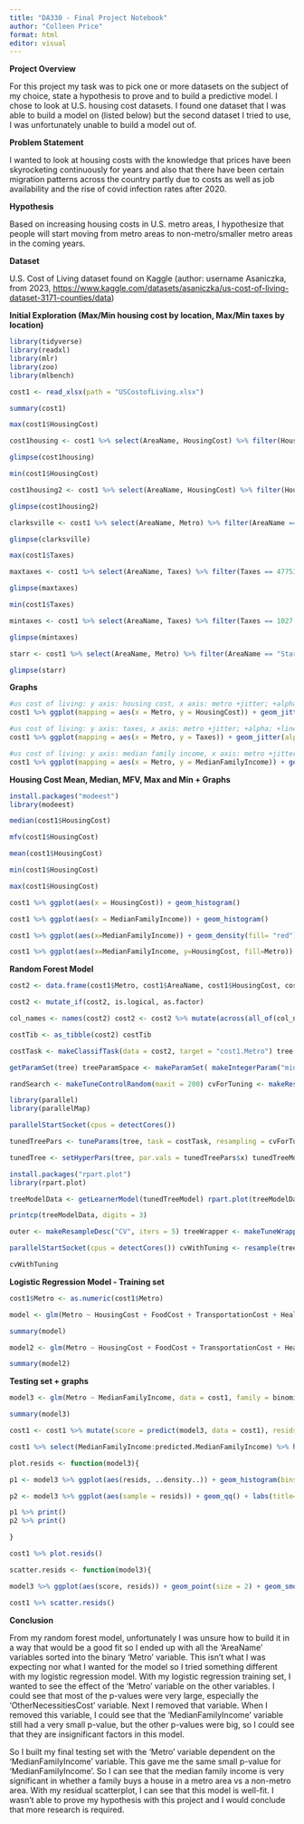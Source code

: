 ---
title: "DA330 - Final Project Notebook"
author: "Colleen Price"
format: html
editor: visual
---

**Project Overview**

For this project my task was to pick one or more datasets on the subject of my choice, state a hypothesis to prove and to build a predictive model. I chose to look at U.S. housing cost datasets. I found one dataset that I was able to build a model on (listed below) but the second dataset I tried to use, I was unfortunately unable to build a model out of.

**Problem Statement**

I wanted to look at housing costs with the knowledge that prices have been skyrocketing continuously for years and also that there have been certain migration patterns across the country partly due to costs as well as job availability and the rise of covid infection rates after 2020.

**Hypothesis**

Based on increasing housing costs in U.S. metro areas, I hypothesize that people will start moving from metro areas to non-metro/smaller metro areas in the coming years.

**Dataset**

U.S. Cost of Living dataset found on Kaggle (author: username Asaniczka, from 2023, <https://www.kaggle.com/datasets/asaniczka/us-cost-of-living-dataset-3171-counties/data>)

**Initial Exploration (Max/Min housing cost by location, Max/Min taxes by location)**

```{r}
library(tidyverse) 
library(readxl) 
library(mlr) 
library(zoo) 
library(mlbench)

cost1 <- read_xlsx(path = "USCostofLiving.xlsx")

summary(cost1)

max(cost1$HousingCost)

cost1housing <- cost1 %>% select(AreaName, HousingCost) %>% filter(HousingCost == 61735.59)

glimpse(cost1housing)

min(cost1$HousingCost)

cost1housing2 <- cost1 %>% select(AreaName, HousingCost) %>% filter(HousingCost == 4209.31)

glimpse(cost1housing2)

clarksville <- cost1 %>% select(AreaName, Metro) %>% filter(AreaName == "Clarksville, TN-KY MSA")

glimpse(clarksville)

max(cost1$Taxes)

maxtaxes <- cost1 %>% select(AreaName, Taxes) %>% filter(Taxes == 47753.39)

glimpse(maxtaxes)

min(cost1$Taxes)

mintaxes <- cost1 %>% select(AreaName, Taxes) %>% filter(Taxes == 1027.8)

glimpse(mintaxes)

starr <- cost1 %>% select(AreaName, Metro) %>% filter(AreaName == "Starr County, TX")

glimpse(starr)
```

**Graphs**

```{r}
#us cost of living: y axis: housing cost, x axis: metro +jitter; +alpha; +linear trend no se
cost1 %>% ggplot(mapping = aes(x = Metro, y = HousingCost)) + geom_jitter(alpha = 0.5) + geom_smooth(method = "lm", se = FALSE)

#us cost of living: y axis: taxes, x axis: metro +jitter; +alpha; +linear trend no se 
cost1 %>% ggplot(mapping = aes(x = Metro, y = Taxes)) + geom_jitter(alpha = 0.5) + geom_smooth(method = "lm", se = FALSE)

#us cost of living: y axis: median family income, x axis: metro +jitter; +alpha; +linear trend no se 
cost1 %>% ggplot(mapping = aes(x = Metro, y = MedianFamilyIncome)) + geom_jitter(alpha = 0.5) + geom_smooth(method = "lm", se = FALSE)
```

**Housing Cost Mean, Median, MFV, Max and Min + Graphs**

```{r}

install.packages("modeest")
library(modeest)

median(cost1$HousingCost)

mfv(cost1$HousingCost)

mean(cost1$HousingCost)

min(cost1$HousingCost)

max(cost1$HousingCost)

cost1 %>% ggplot(aes(x = HousingCost)) + geom_histogram()

cost1 %>% ggplot(aes(x = MedianFamilyIncome)) + geom_histogram()

cost1 %>% ggplot(aes(x=MedianFamilyIncome)) + geom_density(fill= "red") + theme_classic() + labs(title="US Cost of Living: Housing Cost vs Median Family Income", subtitle=, x="Median Family Income", y="Housing Cost")

cost1 %>% ggplot(aes(x=MedianFamilyIncome, y=HousingCost, fill=Metro)) + geom_violin() + theme_light() + labs(title="US Cost of Living: Housing Cost vs Median Family Income by Metro/Non-Metro", subtitle="Violin plot", y="Housing Cost")
```

**Random Forest Model**

```{r}

cost2 <- data.frame(cost1$Metro, cost1$AreaName, cost1$HousingCost, cost1$TransportationCost, cost1$Taxes, cost1$TotalCost, cost1$MedianFamilyIncome)

cost2 <- mutate_if(cost2, is.logical, as.factor)

col_names <- names(cost2) cost2 <- cost2 %>% mutate(across(all_of(col_names), as.factor)) str(cost2)

costTib <- as_tibble(cost2) costTib

costTask <- makeClassifTask(data = cost2, target = "cost1.Metro") tree <- makeLearner("classif.rpart")

getParamSet(tree) treeParamSpace <- makeParamSet( makeIntegerParam("minsplit", lower = 5, upper = 20), makeIntegerParam("minbucket", lower = 3, upper = 10), makeNumericParam("cp", lower = 0.01, upper = 0.1), makeIntegerParam("maxdepth", lower = 3, upper = 10))

randSearch <- makeTuneControlRandom(maxit = 200) cvForTuning <- makeResampleDesc("CV", iters = 5)

library(parallel) 
library(parallelMap)

parallelStartSocket(cpus = detectCores())

tunedTreePars <- tuneParams(tree, task = costTask, resampling = cvForTuning, par.set = treeParamSpace, control = randSearch) parallelStop() tunedTreePars

tunedTree <- setHyperPars(tree, par.vals = tunedTreePars$x) tunedTreeModel <- train(tunedTree, costTask)

install.packages("rpart.plot") 
library(rpart.plot)

treeModelData <- getLearnerModel(tunedTreeModel) rpart.plot(treeModelData, roundint = FALSE, box.palette = "BuBn", type = 5)

printcp(treeModelData, digits = 3)

outer <- makeResampleDesc("CV", iters = 5) treeWrapper <- makeTuneWrapper("classif.rpart", resampling = cvForTuning, par.set = treeParamSpace, control = randSearch)

parallelStartSocket(cpus = detectCores()) cvWithTuning <- resample(treeWrapper, costTask, resampling = outer) parallelStop()

cvWithTuning
```

**Logistic Regression Model - Training set**

```{r}

cost1$Metro <- as.numeric(cost1$Metro)

model <- glm(Metro ~ HousingCost + FoodCost + TransportationCost + HealthcareCost + OtherNecessitiesCost + ChildcareCost + Taxes + TotalCost + MedianFamilyIncome, data = cost1, family = binomial)

summary(model)

model2 <- glm(Metro ~ HousingCost + FoodCost + TransportationCost + HealthcareCost + ChildcareCost + Taxes + TotalCost + MedianFamilyIncome, data = cost1, family = binomial)

summary(model2)
```

**Testing set + graphs**

```{r}

model3 <- glm(Metro ~ MedianFamilyIncome, data = cost1, family = binomial)

summary(model3)

cost1 <- cost1 %>% mutate(score = predict(model3, data = cost1), resids = Metro - score, predicted.MedianFamilyIncome = exp(score))

cost1 %>% select(MedianFamilyIncome:predicted.MedianFamilyIncome) %>% head()

plot.resids <- function(model3){

p1 <- model3 %>% ggplot(aes(resids, ..density..)) + geom_histogram(bins = 10, alpha = 0.3, color = 'blue') + geom_density(size = 1) + labs(title="Histogram and density function \n for residuals", x="Residual value")

p2 <- model3 %>% ggplot(aes(sample = resids)) + geom_qq() + labs(title="Quantile-quantile Normal plot \n of residuals")

p1 %>% print() 
p2 %>% print()

}

cost1 %>% plot.resids()

scatter.resids <- function(model3){

model3 %>% ggplot(aes(score, resids)) + geom_point(size = 2) + geom_smooth(size = 1, color = 'red', method="loess") + labs(title="Residuals vs fitted values", x="Fitted values", y="Residuals") }

cost1 %>% scatter.resids()
```

**Conclusion**

From my random forest model, unfortunately I was unsure how to build it in a way that would be a good fit so I ended up with all the 'AreaName' variables sorted into the binary 'Metro' variable. This isn't what I was expecting nor what I wanted for the model so I tried something different with my logistic regression model. With my logistic regression training set, I wanted to see the effect of the 'Metro' variable on the other variables. I could see that most of the p-values were very large, especially the 'OtherNecessitiesCost' variable. Next I removed that variable. When I removed this variable, I could see that the 'MedianFamilyIncome' variable still had a very small p-value, but the other p-values were big, so I could see that they are insignificant factors in this model.

So I built my final testing set with the 'Metro' variable dependent on the 'MedianFamilyIncome' variable. This gave me the same small p-value for 'MedianFamilyIncome'. So I can see that the median family income is very significant in whether a family buys a house in a metro area vs a non-metro area. With my residual scatterplot, I can see that this model is well-fit. I wasn't able to prove my hypothesis with this project and I would conclude that more research is required.
